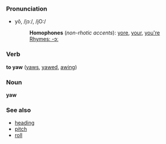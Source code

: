 ===Pronunciation===
*yô, /jɔː/, /jO:/
*:'''Homophones''' (''non-rhotic accents''): [[yore]], [[your]], [[you're]]
*:[[Rhymes:English:-ɔː|Rhymes: -ɔː]]

===Verb===
'''to yaw''' ([[yaws]], [[yawed]], [[awing]])

===Noun===
'''yaw'''

===See also===
*[[heading]]
*[[pitch]]
*[[roll]]